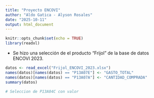```yaml
---
title: "Proyecto ENCOVI"
author: "Aldo Gatica - Alyson Rosales"
date: "2025-10-11"
output: html_document
---
```



```r
knitr::opts_chunk$set(echo = TRUE)
library(readxl)
```

- Se hizo una selección de el producto "Frijol" de la base de datos ENCOVI 2023.

```r
datos <- read_excel("Frijol_ENCOVI_2023.xlsx")
names(datos)[names(datos) == "P13A07E"] <- "GASTO_TOTAL"
names(datos)[names(datos) == "P13A07A"] <- "CANTIDAD_COMPRADA"
summary(datos)
```

```r
# Seleccion de P13A04C con valor 
```


